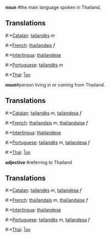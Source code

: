 '''noun''' #the main language spoken in Thailand.

==Translations==
#:*[[Catalan]]: [[tailandès]] ''m''
#:*[[French]]: [[thaïlandais]] ''f''
#:*[[Interlingua]]: [[thailandese]]
#:*[[Portuguese]]: [[tailandês]] ''m''
#:*[[Thai]]: [[ไทย]]

'''noun'''#person living in or coming from Thailand.

==Translations==
#:*[[Catalan]]: [[tailandès]] ''m'', [[tailandesa]] ''f''
#:*[[French]]: [[thaïlandais]] ''m'', [[thaïlandaise]] ''f''
#:*[[Interlingua]]: [[thailandese]]
#:*[[Portuguese]]: [[tailandês]] ''m'', [[tailandesa]] ''f''
#:*[[Thai]]: [[ไทย]]

'''adjective''' #referring to Thailand

==Translations==
#:*[[Catalan]]: [[tailandès]] ''m'', [[tailandesa]] ''f''
#:*[[French]]: [[thaïlandais]] ''m'', [[thaïlandaise]] ''f''
#:*[[Interlingua]]: [[thailandese]]
#:*[[Portuguese]]: [[tailandês]] ''m'', [[tailandesa]] ''f''
#:*[[Thai]]: [[ไทย]]